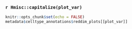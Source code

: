 ### `r Hmisc::capitalize(plot_var)`

<div class = "zoomfig">
```r
knitr::opts_chunk$set(echo = FALSE)
metadata$celltype_annotations$reddim_plots[[plot_var]]
```
</div>
